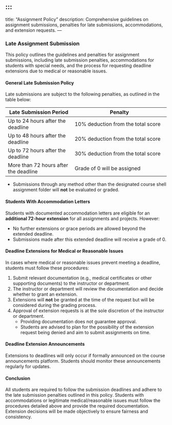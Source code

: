 :::{.callout-tip}
---
title: "Assignment Policy"
description: Comprehensive guidelines on assignment submissions, penalties for late submissions, accommodations, and extension requests.
---

### Late Assignment Submission

This policy outlines the guidelines and penalties for assignment submissions, including late submission penalties, accommodations for students with special needs, and the process for requesting deadline extensions due to medical or reasonable issues.

#### General Late Submission Policy

Late submissions are subject to the following penalties, as outlined in the table below:

| **Late Submission Period**              | **Penalty**                                               |
|-----------------------------------------|----------------------------------------------------------|
| Up to 24 hours after the deadline       | 10% deduction from the total score                      |
| Up to 48 hours after the deadline       | 20% deduction from the total score                      |
| Up to 72 hours after the deadline       | 30% deduction from the total score                      |
| More than 72 hours after the deadline   | Grade of 0 will be assigned                             |

- Submissions through any method other than the designated course shell assignment folder will **not** be evaluated or graded.

#### Students With Accommodation Letters

Students with documented accommodation letters are eligible for an **additional 72-hour extension** for all assignments and projects. However:

- No further extensions or grace periods are allowed beyond the extended deadline.
- Submissions made after this extended deadline will receive a grade of 0.

#### Deadline Extensions for Medical or Reasonable Issues

In cases where medical or reasonable issues prevent meeting a deadline, students must follow these procedures:

1. Submit relevant documentation (e.g., medical certificates or other supporting documents) to the instructor or department.
2. The instructor or department will review the documentation and decide whether to grant an extension.
3. Extensions will **not** be granted at the time of the request but will be considered during the grading process.
4. Approval of extension requests is at the sole discretion of the instructor or department. 
   - Providing documentation does not guarantee approval.
   - Students are advised to plan for the possibility of the extension request being denied and aim to submit assignments on time.

#### Deadline Extension Announcements

Extensions to deadlines will only occur if formally announced on the course announcements platform. Students should monitor these announcements regularly for updates.

#### Conclusion

All students are required to follow the submission deadlines and adhere to the late submission penalties outlined in this policy. Students with accommodations or legitimate medical/reasonable issues must follow the procedures detailed above and provide the required documentation. Extension decisions will be made objectively to ensure fairness and consistency.
